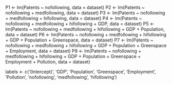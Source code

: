 P1 <- lm(Patents ~ nofollowing, data = dataset)
P2 <- lm(Patents ~ nofollowing + medfollowing, data = dataset)
P3 <- lm(Patents ~ nofollowing + medfollowing + hifollowing, data = dataset)
P4 <- lm(Patents ~ nofollowing + medfollowing + hifollowing + GDP, data = dataset)
P5 <- lm(Patents ~ nofollowing + medfollowing + hifollowing + GDP + Population, data = dataset)
P6 <- lm(Patents ~ nofollowing + medfollowing + hifollowing + GDP + Population + Greenspace, data = dataset)
P7 <- lm(Patents ~ nofollowing + medfollowing + hifollowing + GDP + Population + Greenspace + Employment, data = dataset)
P8 <- lm(Patents ~ nofollowing + medfollowing + hifollowing + GDP + Population + Greenspace + Employment + Pollution, data = dataset)

labels <- c('(Intercept)', 'GDP', 'Population', 'Greenspace', 'Employment', 'Pollution', 'nofollowing', 'medfollowing', 'hifollowing')
